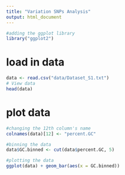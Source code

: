 ```yaml
---
title: "Variation SNPs Analysis"
output: html_document
---
```


```r
#adding the ggplot library
library("ggplot2")
```


# load in data
```r
data <- read.csv("data/Dataset_S1.txt")
# View data
head(data)
```

# plot data
```r
#changing the 12th column's name
colnames(data)[12] <- "percent.GC"

#binning the data
data$GC.binned <- cut(data$percent.GC, 5)

#plotting the data
ggplot(data) + geom_bar(aes(x = GC.binned))
```

